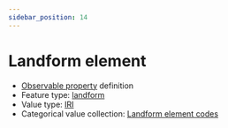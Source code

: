 ```yaml
---
sidebar_position: 14
---
```



# Landform element

- [Observable property](/viewers/dawe-vocabs?uri=https://linked.data.gov.au/def/nrm/9d4f8a2d-8e77-42dd-857b-0ecbc9c85696) definition
- Feature type: [landform](http://linked.data.gov.au/def/tern-cv/2cf3ed29-440e-4a50-9bbc-5aab30df9fcd)
- Value type: [IRI](https://w3id.org/tern/ontologies/tern/IRI)
- Categorical value collection: [Landform element codes](/viewers/dawe-vocabs?uri=https://linked.data.gov.au/def/nrm/c1a58967-cb12-4c2c-a7ca-9cee2589919c)

<Example
  protocolModule="plot-description"
  observableProperty="https://linked.data.gov.au/def/nrm/9d4f8a2d-8e77-42dd-857b-0ecbc9c85696"
/>
